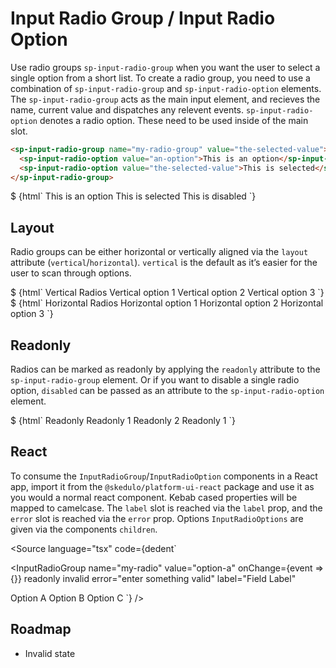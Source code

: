 

<Meta title="Form Elements/Input Radio" component="sp-input-radio" />

# Input Radio Group / Input Radio Option

Use radio groups `sp-input-radio-group` when you want the user to select a single option from a short list. To create a radio group, you need to use a combination of `sp-input-radio-group` and `sp-input-radio-option` elements. The `sp-input-radio-group` acts as the main input element, and recieves the name, current value and dispatches any relevent events. `sp-input-radio-option` denotes a radio option. These need to be used inside of the main slot.

```html
<sp-input-radio-group name="my-radio-group" value="the-selected-value">
  <sp-input-radio-option value="an-option">This is an option</sp-input-radio-option>
  <sp-input-radio-option value="the-selected-value">This is selected</sp-input-radio-option>
</sp-input-radio-group>
```

<Canvas>
  <Story name="Default">
    $
    {html`<sp-input-radio-group name="default" value="b">
      <sp-input-radio-option value="a">This is an option</sp-input-radio-option>
      <sp-input-radio-option value="b">This is selected</sp-input-radio-option>
      <sp-input-radio-option value="d" disabled>This is disabled</sp-input-radio-option>
    </sp-input-radio-group>`}
  </Story>
</Canvas>

## Layout

Radio groups can be either horizontal or vertically aligned via the `layout` attribute (`vertical`/`horizontal`). `vertical` is the default as it’s easier for the user to scan through options.

<Canvas>
  <Story name="Layout: Vertical (Default)">
    $
    {html`<sp-input-radio-group name="vertical" value="vertical-1" layout="vertical">
      <span slot="label">Vertical Radios</span>
      <sp-input-radio-option value="vertical-1">Vertical option 1</sp-input-radio-option>
      <sp-input-radio-option value="vertical-2">Vertical option 2</sp-input-radio-option>
      <sp-input-radio-option value="vertical-3">Vertical option 3</sp-input-radio-option>
    </sp-input-radio-group>`}
  </Story>
</Canvas>

<Canvas>
  <Story name="Layout: Horizontal">
    $
    {html`<sp-input-radio-group name="horizontal" value="horiz-1" layout="horizontal">
      <span slot="label">Horizontal Radios</span>
      <sp-input-radio-option value="horiz-1">Horizontal option 1</sp-input-radio-option>
      <sp-input-radio-option value="horiz-2">Horizontal option 2</sp-input-radio-option>
      <sp-input-radio-option value="horiz-3">Horizontal option 3</sp-input-radio-option>
    </sp-input-radio-group>`}
  </Story>
</Canvas>

## Readonly

Radios can be marked as readonly by applying the `readonly` attribute to the `sp-input-radio-group` element. Or if you want to disable a single radio option, `disabled` can be passed as an attribute to the `sp-input-radio-option` element.

<Canvas>
  <Story name="Readonly">
    $
    {html`<sp-input-radio-group value="readonly-1" layout="vertical" readonly>
      <span slot="label">Readonly</span>
      <sp-input-radio-option value="readonly-1">Readonly 1</sp-input-radio-option>
      <sp-input-radio-option>Readonly 2</sp-input-radio-option>
      <sp-input-radio-option>Readonly 1</sp-input-radio-option>
    </sp-input-radio-group>`}
  </Story>
</Canvas>

## React

To consume the `InputRadioGroup`/`InputRadioOption` components in a React app, import it from the `@skedulo/platform-ui-react` package and use it as you would a normal react component. Kebab cased properties will be mapped to camelcase. The `label` slot is reached via the `label` prop, and the `error` slot is reached via the `error` prop. Options `InputRadioOptions` are given via the components `children`.

<Source
  language="tsx"
  code={dedent`

<InputRadioGroup
  name="my-radio"
  value="option-a"
  onChange={event => {}}
  readonly
  invalid
  error="enter something valid"
  label="Field Label"
>
  <InputRadioOption disabled value="option-a">
    Option A
  </InputRadioOption>
  <InputRadioOption value="option-b">Option B</InputRadioOption>
  <InputRadioOption value="option-c">Option C</InputRadioOption>
</InputRadioGroup>
`} />

## Roadmap

- Invalid state
